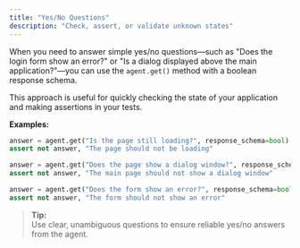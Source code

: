 ---
title: "Yes/No Questions"
description: "Check, assert, or validate unknown states"
---

When you need to answer simple yes/no questions—such as "Does the login form show an error?" or "Is a dialog displayed above the main application?"—you can use the `agent.get()` method with a boolean response schema.

This approach is useful for quickly checking the state of your application and making assertions in your tests.

**Examples:**

```python
answer = agent.get("Is the page still loading?", response_schema=bool)
assert not answer, "The page should not be loading"
```

```python
answer = agent.get("Does the page show a dialog window?", response_schema=bool)
assert not answer, "The main page should not show a dialog window"
```

```python
answer = agent.get("Does the form show an error?", response_schema=bool)
assert not answer, "The form should not show an error"
```

> **Tip:**  
> Use clear, unambiguous questions to ensure reliable yes/no answers from the agent.




